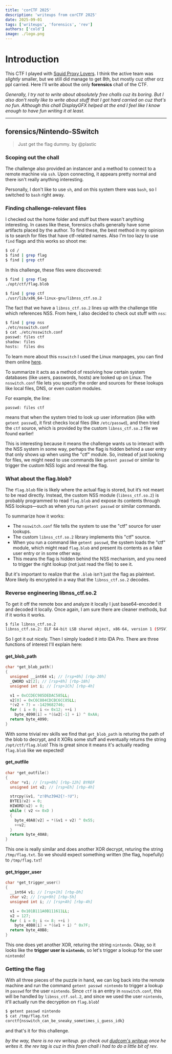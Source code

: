 ```yaml
---
title: 'corCTF 2025'
description: 'writeups from corCTF 2025'
date: 2025-09-01
tags: ['writeups', 'forensics', 'rev']
authors: ['cold']
image: ./logo.png
---
```


# Introduction

This CTF I played with [Squid Proxy Lovers](https://ctftime.org/team/222966/). I think the active team was *slightly* smaller, but we still did manage to get 8th, but mostly cuz other orz ppl carried. Here I'll write about the only **forensics** chall of the CTF.

*Generally, I try not to write about absolutely free challs cuz its boring. But I also don't really like to write about stuff that I got hard carried on cuz that's no fun. Although this chall DisplayGFX helped at the end I feel like I know enough to have fun writing it at least.*

---

## forensics/Nintendo-SSwitch


> Just get the flag dummy.
> by @plastic

### Scoping out the chall

The challenge also provided an instancer and a method to connect to a remote machine via `ssh`. Upon connecting, it appears pretty normal and there isn't really anything interesting.

Personally, I don't like to use `sh`, and on this system there was `bash`, so I switched to `bash` right away.

### Finding challenge-relevant files

I checked out the home folder and stuff but there wasn't anything interesting. In cases like these, forensics challs generally have some artifacts placed by the author. To find these, the best method in my opinion is to search for files that have ctf-related names. Also I'm too lazy to use `find` flags and this works so shoot me:

```bash
$ cd /
$ find | grep flag
$ find | grep ctf
```

In this challenge, these files were discovered:

```bash
$ find | grep flag
./opt/ctf/flag.blob
```

```bash
$ find | grep ctf
./usr/lib/x86_64-linux-gnu/libnss_ctf.so.2
```

The fact that we have a `libnss_ctf.so.2` lines up with the challenge title which references NSS. From here, I also decided to check out stuff with `nss`:

```bash
$ find | grep nss
./etc/nsswitch.conf
$ cat ./etc/nsswitch.conf
passwd: files ctf
shadow: files
hosts:  files dns
```

To learn more about this `nsswitch` I used the Linux manpages, you can find them online [here](https://man7.org/linux/man-pages/man5/nsswitch.conf.5.html).

To summarize it acts as a method of resolving how certain system databases (like users, passwords, hosts) are looked up on Linux. The `nsswitch.conf` file lets you specify the order and sources for these lookups like local files, DNS, or even custom modules.

For example, the line:
```
passwd: files ctf
```

means that when the system tried to look up user information (like with `getent passwd`), it first checks local files (like `/etc/passwd`), and then tried the `ctf` source, which is provided by the custom `libnss_ctf.so.2` file we found earlier!

This is interesting because it means the challenge wants us to interact with the NSS system in some way, perhaps the flag is hidden behind a user entry that only shows up when using the "ctf" module. So, instead of just looking for files, we might need to use commands like `getent passwd` or similar to trigger the custom NSS logic and reveal the flag.

### What about the flag.blob?

The `flag.blob` file is likely where the actual flag is stored, but it’s not meant to be read directly. Instead, the custom NSS module (`libnss_ctf.so.2`) is probably programmed to read `flag.blob` and expose its contents through NSS lookups—such as when you run `getent passwd` or similar commands.

To summarize how it works:

- The `nsswitch.conf` file tells the system to use the "ctf" source for user lookups.
- The custom `libnss_ctf.so.2` library implements this "ctf" source.
- When you run a command like `getent passwd`, the system loads the "ctf" module, which might read `flag.blob` and present its contents as a fake user entry or in some other way.
- This means the flag is hidden behind the NSS mechanism, and you need to trigger the right lookup (not just read the file) to see it.

But it's important to realize that the `.blob` isn't just the flag as plaintext. More likely its encrypted in a way that the `libnss_ctf.so.2` decodes.

### Reverse engineering libnss_ctf.so.2

To get it off the remote box and analyze it locally I just base64-encoded it and decoded it locally. Once again, I am sure there are cleaner methods, but if it works it works.

```bash
$ file libnss_ctf.so.2 
libnss_ctf.so.2: ELF 64-bit LSB shared object, x86-64, version 1 (SYSV), dynamically linked, BuildID[sha1]=1daa20122158288ea7c5c59ce61a47fec78efe3b, stripped
```

So I got it out nicely. Then I simply loaded it into IDA Pro. There are three functions of interest I'll explain here:

#### get_blob_path

```c
char *get_blob_path()
{
  unsigned __int64 v1; // [rsp+0h] [rbp-20h]
  _QWORD v2[2]; // [rsp+8h] [rbp-18h]
  unsigned int i; // [rsp+1Ch] [rbp-4h]

  v1 = 0xCCDEC985DEDAC585LL;
  v2[0] = 0xC6C884CDCBC6CC85LL;
  *(v2 + 7) = -1429682746;
  for ( i = 0; i <= 0x12; ++i )
    byte_4090[i] = *(&v2[-1] + i) ^ 0xAA;
  return byte_4090;
}
```

With some trivial rev skills we find that `get_blob_path` is returing the path of the blob to decrypt, and it XORs some stuff and eventually returns the string `/opt/ctf/flag.blob`! This is great since it means it's actually reading `flag.blob` like we expected!

#### get_outfile

```c
char *get_outfile()
{
  char *v1; // [rsp+0h] [rbp-12h] BYREF
  unsigned int v2; // [rsp+Eh] [rbp-4h]

  strcpy(&v1, "z!8%z3942{!-!U");
  BYTE1(v2) = 0;
  HIWORD(v2) = 0;
  while ( v2 <= 0xD )
  {
    byte_40A8[v2] = *(&v1 + v2) ^ 0x55;
    ++v2;
  }
  return byte_40A8;
}
```

This one is really similar and does another XOR decrypt, returing the string `/tmp/flag.txt`. So we should expect something written (the flag, hopefully) to `/tmp/flag.txt`!

#### get_trigger_user

```c
char *get_trigger_user()
{
  __int64 v1; // [rsp+1h] [rbp-Dh]
  char v2; // [rsp+9h] [rbp-5h]
  unsigned int i; // [rsp+Ah] [rbp-4h]

  v1 = 0x101B111A0B111611LL;
  v2 = 127;
  for ( i = 0; i <= 8; ++i )
    byte_40B8[i] = *(&v1 + i) ^ 0x7F;
  return byte_40B8;
}
```

This one does yet another XOR, returing the string `nintendo`. Okay, so it looks like the **trigger user is `nintendo`**, so let's trigger a lookup for the user `nintendo`!

### Getting the flag

With all three pieces of the puzzle in hand, we can log back into the remote machine and run the command `getent passwd nintendo` to trigger a lookup in `passwd` for the user `nintendo`. Since `ctf` is an entry in `nsswitch.conf`, this will be handled by `libnss_ctf.sol.2`, and since we used the user `nintendo`, it'll actually run the decryption on `flag.blob`!

```bash
$ getent passwd nintendo
$ cat /tmp/flag.txt
corctf{nsswitch_can_be_sneaky_sometimes_i_guess_idk}
```

and that's it for this challenge.

*by the way, there is no rev writeup. go check out [dudcom's writeup](https://spl.team) once he writes it. the rev tag is cuz in this foren chall i had to do a little bit of rev*.
